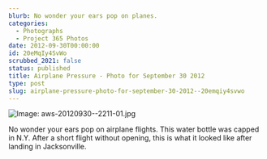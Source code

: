 ```yaml
---
blurb: No wonder your ears pop on planes.
categories:
  - Photographs
  - Project 365 Photos
date: 2012-09-30T00:00:00
id: 20eMqIy4SvWo
scrubbed_2021: false
status: published
title: Airplane Pressure - Photo for September 30 2012
type: post
slug: airplane-pressure-photo-for-september-30-2012--20emqiy4svwo
---
```


![Image: aws-20120930--2211-01.jpg](/aws-20120930--2211-01.jpg)

No wonder your ears pop on airplane flights. This water bottle was capped in N.Y. After a short flight without opening, this is what it looked like after landing in Jacksonville.